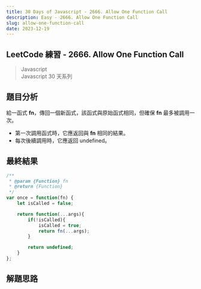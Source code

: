 ```yaml
---
title: 30 Days of Javascript - 2666. Allow One Function Call
description: Easy - 2666. Allow One Function Call
slug: allow-one-function-call
date: 2023-12-19
---
```


## LeetCode 練習 - 2666. Allow One Function Call
> Javascript  
> Javascript 30 天系列

## 題目分析
給一函式 **fn**，傳回一個新函式，該函式與原始函式相同，但確保 **fn** 最多被調用一次。

* 第一次調用函式時，它應返回與 **fn** 相同的結果。  
* 每次後續調用時，它應返回 undefined。

## 最終結果

```js:allow-one-function-call.js
/**
 * @param {Function} fn
 * @return {Function}
 */
var once = function(fn) {
    let isCalled = false;

    return function(...args){
        if(!isCalled){
            isCalled = true;
            return fn(...args);
        }

        return undefined;
    }
};
```

## 解題思路